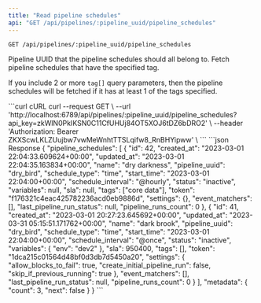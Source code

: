 ```yaml
---
title: "Read pipeline schedules"
api: "GET /api/pipelines/:pipeline_uuid/pipeline_schedules"
---
```


`GET /api/pipelines/:pipeline_uuid/pipeline_schedules`

<ParamField path="pipeline_uuid" type="string" required>
  Pipeline UUID that the pipeline schedules should all belong to.
</ParamField>

<ParamField query="tag[]" type="string">
  Fetch pipeline schedules that have the specified tag.

  If you include 2 or more `tag[]` query parameters,
  then the pipeline schedules will be fetched if it has at
  least 1 of the tags specified.
</ParamField>

<RequestExample>
```curl cURL
curl --request GET \
  --url 'http://localhost:6789/api/pipelines/:pipeline_uuid/pipeline_schedules?api_key=zkWlN0PkIKSN0C11CfUHUj84OT5XOJ6tDZ6bDRO2' \
  --header 'Authorization: Bearer ZKXScwLKLZUujbw7vwMeWnhtTTSLqifw8_RnBHYipww' \
```
</RequestExample>
<ResponseExample>
```json Response
{
  "pipeline_schedules": [
    {
      "id": 42,
      "created_at": "2023-03-01 22:04:33.609624+00:00",
      "updated_at": "2023-03-01 22:04:35.163834+00:00",
      "name": "dry darkness",
      "pipeline_uuid": "dry_bird",
      "schedule_type": "time",
      "start_time": "2023-03-01 22:04:00+00:00",
      "schedule_interval": "@hourly",
      "status": "inactive",
      "variables": null,
      "sla": null,
      "tags": ["core data"],
      "token": "f176321c4eac425782236acd0eb9886d",
      "settings": {},
      "event_matchers": [],
      "last_pipeline_run_status": null,
      "pipeline_runs_count": 0
    },
    {
      "id": 41,
      "created_at": "2023-03-01 20:27:23.645692+00:00",
      "updated_at": "2023-03-31 05:15:51.171762+00:00",
      "name": "dark brook",
      "pipeline_uuid": "dry_bird",
      "schedule_type": "time",
      "start_time": "2023-03-01 22:04:00+00:00",
      "schedule_interval": "@once",
      "status": "inactive",
      "variables": {
        "env": "dev2"
      },
      "sla": 950400,
      "tags": [],
      "token": "1dca215c01564d48bf0d3db7d5450a20",
      "settings": {
        "allow_blocks_to_fail": true,
        "create_initial_pipeline_run": false,
        "skip_if_previous_running": true
      },
      "event_matchers": [],
      "last_pipeline_run_status": null,
      "pipeline_runs_count": 0
    }
  ],
  "metadata": {
    "count": 3,
    "next": false
  }
}
```
</ResponseExample>
